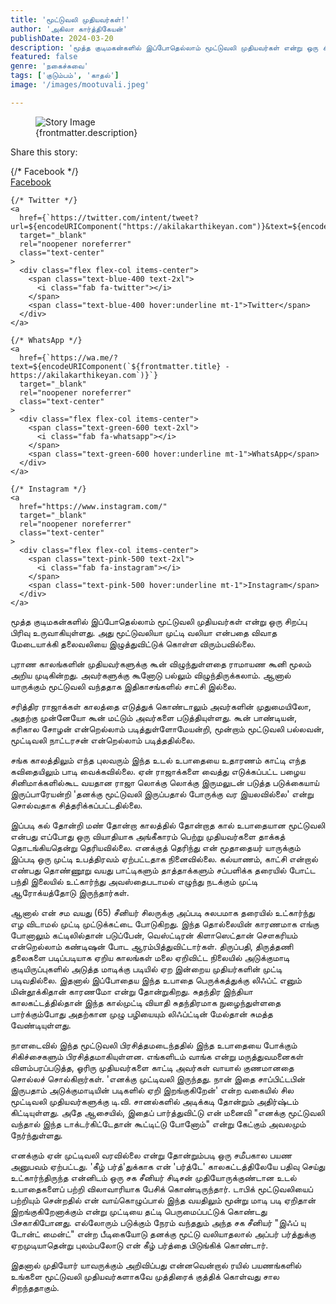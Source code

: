 ```yaml
---
title: 'மூட்டுவலி முதியவர்கள்!'
author: 'அகிலா கார்த்திகேயன்'
publishDate: 2024-03-20
description: 'மூத்த குடிமகன்களில் இப்போதெல்லாம் மூட்டுவலி முதியவர்கள் என்று ஒரு சிறப்பு பிரிவு உருவாகியுள்ளது. அது மூட்டுவலியா...'
featured: false
genre: 'நகைச்சுவை'
tags: ['குடும்பம்', 'காதல்']
image: '/images/mootuvali.jpeg'

---
```

<figure>
  <img src={frontmatter.image} alt="Story Image" class="w-full rounded-lg shadow-lg" />
  <figcaption class="text-gray-600 text-sm mt-2">{frontmatter.description}</figcaption>
</figure>
<div class="mt-6">
  <p class="text-lg font-bold">Share this story:</p>
  <div class="flex space-x-6 justify-start mt-4">
    {/* Facebook */}
    <a
      href={`https://www.facebook.com/sharer/sharer.php?u=${encodeURIComponent("https://akilakarthikeyan.com")}`}
      target="_blank"
      rel="noopener noreferrer"
      class="text-center"
    >
      <div class="flex flex-col items-center">
        <span class="text-blue-600 text-2xl">
          <i class="fab fa-facebook"></i>
        </span>
        <span class="text-blue-600 hover:underline mt-1">Facebook</span>
      </div>
    </a>

    {/* Twitter */}
    <a
      href={`https://twitter.com/intent/tweet?url=${encodeURIComponent("https://akilakarthikeyan.com")}&text=${encodeURIComponent(frontmatter.title)}`}
      target="_blank"
      rel="noopener noreferrer"
      class="text-center"
    >
      <div class="flex flex-col items-center">
        <span class="text-blue-400 text-2xl">
          <i class="fab fa-twitter"></i>
        </span>
        <span class="text-blue-400 hover:underline mt-1">Twitter</span>
      </div>
    </a>

    {/* WhatsApp */}
    <a
      href={`https://wa.me/?text=${encodeURIComponent(`${frontmatter.title} - https://akilakarthikeyan.com`)}`}
      target="_blank"
      rel="noopener noreferrer"
      class="text-center"
    >
      <div class="flex flex-col items-center">
        <span class="text-green-600 text-2xl">
          <i class="fab fa-whatsapp"></i>
        </span>
        <span class="text-green-600 hover:underline mt-1">WhatsApp</span>
      </div>
    </a>

    {/* Instagram */}
    <a
      href="https://www.instagram.com/"
      target="_blank"
      rel="noopener noreferrer"
      class="text-center"
    >
      <div class="flex flex-col items-center">
        <span class="text-pink-500 text-2xl">
          <i class="fab fa-instagram"></i>
        </span>
        <span class="text-pink-500 hover:underline mt-1">Instagram</span>
      </div>
    </a>
  </div>
</div>
மூத்த குடிமகன்களில் இப்போதெல்லாம் மூட்டுவலி முதியவர்கள் என்று ஒரு சிறப்பு பிரிவு உருவாகியுள்ளது. அது மூட்டுவலியா முட்டி வலியா என்பதை விவாத மேடையாக்கி தலைவலியை இழுத்துவிட்டுக் கொள்ள விரும்பவில்லை.

புராண காலங்களின் முதியவர்களுக்கு கூன் விழுந்துள்ளதை ராமாயண கூனி மூலம் அறிய முடிகின்றது. அவர்களுக்கு கூனோடு பல்லும் விழுந்திருக்கலாம். ஆனால் யாருக்கும் மூட்டுவலி வந்ததாக இதிகாசங்களில் சாட்சி இல்லை.

சரித்திர ராஜாக்கள் காலத்தை எடுத்துக் கொண்டாலும் அவர்களின் முதுமையிலோ, அதற்கு முன்னேயோ கூன் மட்டும் அவர்களை படுத்தியுள்ளது. கூன் பாண்டியன், கரிகால சோழன் என்றெல்லாம் படித்துள்ளோமேயன்றி, மூன்றாம் மூட்டுவலி பல்லவன், மூட்டிவலி நாட்டரசன் என்றெல்லாம் படித்ததில்லை.

சங்க காலத்திலும் எந்த புலவரும் இந்த உடல் உபாதையை உதாரணம் காட்டி எந்த கவிதையிலும் பாடி வைக்கவில்லை. ஏன் ராஜாக்களை வைத்து எடுக்கப்பட்ட பழைய சினிமாக்களில்கூட வயதான ராஜா லொக்கு லொக்கு இருமலுடன் படுத்த படுக்கையாய் இருப்பாரேயன்றி 'தனக்கு மூட்டுவலி இருப்பதால் போருக்கு வர இயலவில்லை' என்று சொல்வதாக சித்தரிக்கப்பட்டதில்லை.

இப்படி கல் தோன்றி மண் தோன்றா காலத்தில் தோன்றாத கால் உபாதையான மூட்டுவலி என்பது எப்போது ஒரு வியாதியாக அங்கீகாரம் பெற்று முதியவர்களை தாக்கத் தொடங்கியதென்று தெரியவில்லை. எனக்குத் தெரிந்து என் மூதாதையர் யாருக்கும் இப்படி ஒரு முட்டி உபத்திரவம் ஏற்பட்டதாக நினைவில்லை. கல்யாணம், காட்சி என்றால் எண்பது தொண்ணூறு வயது பாட்டிகளும் தாத்தாக்களும் சப்பளிக்க தரையில் போட்ட பந்தி இலையில் உட்கார்ந்து அவஸ்தைபடாமல் எழுந்து நடக்கும் முட்டி ஆரோக்யத்தோடு இருந்தார்கள்.

ஆனால் என் சம வயது (65) சீனியர் சிலருக்கு அப்படி சுலபமாக தரையில் உட்கார்ந்து எழ விடாமல் முட்டி முட்டுக்கட்டை போடுகிறது. இந்த தொல்லையின் காரணமாக எங்கு போனாலும் கட்டிலில்தான் படுப்பேன், வெஸ்ட்டிரன் கிளாஸெட்தான் சௌகரியம் என்றெல்லாம் கண்டிஷன் போட ஆரம்பித்துவிட்டார்கள்.
திருப்பதி, திருத்தணி தலைகளை படிப்படியாக ஏறிய காலங்கள் மலை ஏறிவிட்ட நிலையில் அடுக்குமாடி குடியிருப்புகளில் அடுத்த மாடிக்கு படியில் ஏற இன்றைய முதியர்களின் முட்டி படிவதில்லை.
இதனால் இப்போதைய இந்த உபாதை பெருக்கத்துக்கு லிஃப்ட் எனும் மின்தூக்கிதான் காரணமோ என்று தோன்றுகிறது. சுதந்திர இந்தியா காலகட்டத்தில்தான் இந்த கால்முட்டி வியாதி சுதந்திரமாக நுழைந்துள்ளதை பார்க்கும்போது அதற்கான முழு பழியையும் லிஃப்ட்டின் மேல்தான் சுமத்த வேண்டியுள்ளது.

நாளடைவில் இந்த மூட்டுவலி பிரசித்தமடைந்ததில் இந்த உபாதையை போக்கும் சிகிச்சைகளும் பிரசித்தமாகியுள்ளன. எங்களிடம் வாங்க என்று மருத்துவமனைகள் விளம்பரப்படுத்த, ஓரிரு முதியவர்களை காட்டி அவர்கள் வாயால் குணமானதை சொல்லச் சொல்கிறார்கள். 'எனக்கு முட்டிவலி இருந்தது. நான் இதை சாப்பிட்டபின் இருபதாம் அடுக்குமாடியின் படிகளில் ஏறி இறங்குகிறேன்' என்ற வகையில் சில மூட்டிவலி முதியவர்களுக்கு டி.வி. சானல்களில் அடிக்கடி தோன்றும் அதிர்ஷ்டம் கிட்டியுள்ளது.
அதே ஆசையில், இதைப் பார்த்துவிட்டு என் மனைவி "எனக்கு மூட்டுவலி வந்தால் இந்த டாக்டர்கிட்டேதான் கூட்டிட்டு போனோம்" என்று கேட்கும் அவலமும் நேர்ந்துள்ளது.

எனக்கும் ஏன் முட்டிவலி வரவில்லை என்று தோன்றும்படி ஒரு சமீபகால பயண அனுபவம் ஏற்பட்டது. 'கீழ் பர்த்'துக்காக என் 'பர்த்டே' காலகட்டத்திலேயே பதிவு செய்து உட்கார்ந்திருந்த என்னிடம் ஒரு சக சீனியர் சிடிசன் முதியோருக்குண்டான உடல் உபாதைகளைப் பற்றி விலாவாரியாக பேசிக் கொண்டிருந்தார்.
டாபிக் மூட்டுவலியைப் பற்றியும் சென்றதில் என் வாய்கொழுப்பால் இந்த வயதிலும் மூன்று மாடி படி ஏறிதான் இறங்குகிறேனாக்கும் என்று முட்டியை தட்டி பெருமைப்பட்டுக் கொண்டது பிசகாகிபோனது.
எல்லோரும் படுக்கும் நேரம் வந்ததும் அந்த சக சீனியர் "இஃப் யு டோன்ட் மைன்ட்" என்ற பீடிகையோடு தனக்கு மூட்டு வலியாதலால் அப்பர் பர்த்துக்கு ஏறமுடியாதென்று புலம்பலோடு என் கீழ் பர்த்தை பிடுங்கிக் கொண்டார்.

இதனால் முதியோர் யாவருக்கும் அறிவிப்பது என்னவென்றால் ரயில் பயணங்களில் உங்களை மூட்டுவலி முதியவர்களாகவே முத்திரைக் குத்திக் கொள்வது சால சிறந்ததாகும்.
